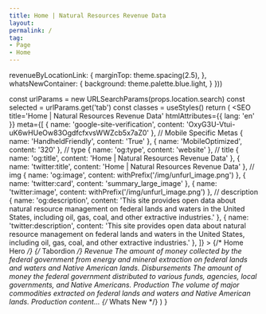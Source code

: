 ```yaml
---
title: Home | Natural Resources Revenue Data
layout: 
permalink: /
tag:
- Page
- Home
---
```







  revenueByLocationLink: {
    marginTop: theme.spacing(2.5),
  },
  whatsNewContainer: {
    background: theme.palette.blue.light,
  }
}))

  const urlParams = new URLSearchParams(props.location.search)
  const selected = urlParams.get('tab')
  const classes = useStyles()
  return (
    <Fragment>
      <SEO
        title='Home | Natural Resources Revenue Data'
        htmlAttributes={{ lang: 'en' }}
        meta={[
          { name: 'google-site-verification', content: 'OxyG3U-Vtui-uK6wHUeOw83OgdfcfxvsWWZcb5x7aZ0' },
          // Mobile Specific Metas
          { name: 'HandheldFriendly', content: 'True' },
          { name: 'MobileOptimized', content: '320' },
          // type
          { name: 'og:type', content: 'website' },
          // title
          { name: 'og:title', content: 'Home | Natural Resources Revenue Data' },
          { name: 'twitter:title', content: 'Home | Natural Resources Revenue Data' },
          // img
          { name: 'og:image', content: withPrefix('/img/unfurl_image.png') },
          { name: 'twitter:card', content: 'summary_large_image' },
          { name: 'twitter:image', content: withPrefix('/img/unfurl_image.png') },
          // description
          { name: 'og:description', content: 'This site provides open data about natural resource management on federal lands and waters in the United States, including oil, gas, coal, and other extractive industries.' },
          { name: 'twitter:description', content: 'This site provides open data about natural resource management on federal lands and waters in the United States, including oil, gas, coal, and other extractive industries.' },
        ]}
      ></SEO>
      {/* Home Hero */}
      <Container maxWidth="lg">
        <HomeHero />
      </Container>
      {/* Tabordion */}
      <Container maxWidth="lg">
        <Box mb={5}>
          <Grid container spacing={0}>
            <Grid item xs={12} md={12}>
              <Tabtastic selected={selected}>
                <TabtasticTab label="Revenue">
                  <Grid container m={0} spacing={4}>
                    <Grid item sm={12} md={6}>
                      <Typography variant="h2">
                        Revenue
                      </Typography>
                    </Grid>
                    <Grid item sm={12} md={6} className={classes.revenueByLocationLink}>
                      <RevenueByLocationLink />
                    </Grid>
                    <Grid item sm={12}>
                      <Typography variant="body1">
                        The amount of money collected by the federal government from energy and mineral extraction on federal lands and waters and Native American lands.
                      </Typography>
                    </Grid>
                    <Grid item xs={12} md={8}>
                      <TotalRevenue />
                    </Grid>
                    <Grid item xs={12} md={4}>
                      <RevenueTrends />
                    </Grid>
                    <Grid item xs={12}>
                      <ExploreRevenue />
                    </Grid>
                  </Grid>
                </TabtasticTab>
                <TabtasticTab label="Disbursements">
                  <Grid container spacing={4}>
                    <Grid item xs={12}>
                      <Typography variant="h2">
                        Disbursements
                      </Typography>
                      <Typography variant="body1">
                        The amount of money the federal government distributed to various funds, agencies, local governments, and Native Americans.
                      </Typography>
                    </Grid>
                    <Grid item xs={12} md={8}>
                      <TotalDisbursments />
                    </Grid>
                    <Grid item xs={12} md={4}>
                      <DisbursementTrends />
                    </Grid>
                    <Grid item xs={12}>
                      <ExploreDisbursements />
                    </Grid>
                  </Grid>
                </TabtasticTab>
                <TabtasticTab label="Production">
                  <Grid container spacing={4}>
                    <Grid item xs={12}>
                      <Typography variant="h2">
                        Production
                      </Typography>
                      <Typography variant="body1">
                        The volume of major commodities extracted on federal lands and waters and Native American lands.
                      </Typography>
                    </Grid>
                    <Grid item xs={12}>
                      Production content...
                    </Grid>
                    <Grid item xs={12}>
                      <ExploreProduction />
                    </Grid>
                  </Grid>
                </TabtasticTab>
              </Tabtastic>
            </Grid>
          </Grid>
        </Box>
      </Container>
      {/* Whats New */}
      <Container maxWidth={false} component="section" className={classes.whatsNewContainer}>
        <Container maxWidth="lg">
          <WhatsNew />
        </Container>
      </Container>
    </Fragment>
  )
}

